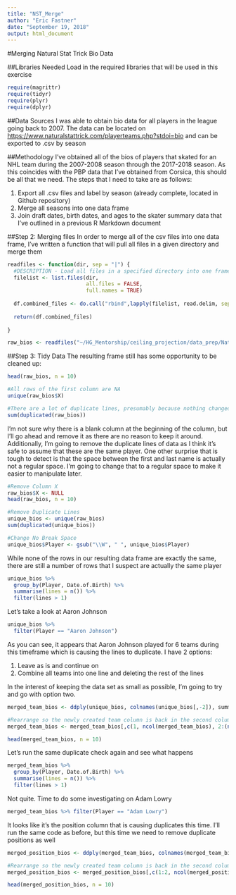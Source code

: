 ```yaml
---
title: "NST_Merge"
author: "Eric Fastner"
date: "September 19, 2018"
output: html_document
---
```

#Merging Natural Stat Trick Bio Data

##Libraries Needed
Load in the required libraries that will be used in this exercise

```r
require(magrittr)
require(tidyr)
require(plyr)
require(dplyr)
```

##Data Sources
I was able to obtain bio data for all players in the league going back to 2007. The data can be located on [https://www.naturalstattrick.com/playerteams.php?stdoi=bio](Natural Stat Trick) and can be exported to .csv by season

##Methodology
I've obtained all of the bios of players that skated for an NHL team during the 2007-2008 season through the 2017-2018 season. As this coincides with the PBP data that I've obtained from Corsica, this should be all that we need. The steps that I need to take are as follows:

1. Export all .csv files and label by season (already complete, located in Github repository)
2. Merge all seasons into one data frame
3. Join draft dates, birth dates, and ages to the skater summary data that I've outlined in a previous R Markdown document

##Step 2: Merging files
In order to merge all of the csv files into one data frame, I've written a function that will pull all files in a given directory and merge them

```r
readfiles <- function(dir, sep = "|") {
  #DESCRIPTION - Load all files in a specified directory into one frame, separator is "|" unless specified
  filelist <- list.files(dir, 
                         all.files = FALSE, 
                         full.names = TRUE)
  
  df.combined_files <- do.call("rbind",lapply(filelist, read.delim, sep = sep, header = TRUE, stringsAsFactors = FALSE))
  
  return(df.combined_files)
  
}

raw_bios <- readfiles("~/HG_Mentorship/ceiling_projection/data_prep/Natural Stat Trick Bios/", sep = ",")
```

##Step 3: Tidy Data
The resulting frame still has some opportunity to be cleaned up:
```r
head(raw_bios, n = 10)

#All rows of the first column are NA
unique(raw_bios$X)

#There are a lot of duplicate lines, presumably because nothing changed from year to year for that player
sum(duplicated(raw_bios))
```

I'm not sure why there is a blank column at the beginning of the column, but I'll go ahead and remove it as there are no reason to keep it around. Additionally, I'm going to remove the duplicate lines of data as I think it's safe to assume that these are the same player. One other surprise that is tough to detect is that the space between the first and last name is actually not a regular space. I'm going to change that to a regular space to make it easier to manipulate later.

```r
#Remove Column X
raw_bios$X <- NULL
head(raw_bios, n = 10)

#Remove Duplicate Lines
unique_bios <- unique(raw_bios)
sum(duplicated(unique_bios))

#Change No Break Space
unique_bios$Player <- gsub("\\W", " ", unique_bios$Player)
```

While none of the rows in our resulting data frame are exactly the same, there are still a number of rows that I suspect are actually the same player

```r

unique_bios %>% 
  group_by(Player, Date.of.Birth) %>% 
  summarise(lines = n()) %>% 
  filter(lines > 1)
```

Let's take a look at Aaron Johnson

```r
unique_bios %>%
  filter(Player == "Aaron Johnson")
```

As you can see, it appears that Aaron Johnson played for 6 teams during this timeframe which is causing the lines to duplicate. I have 2 options: 

1. Leave as is and continue on
2. Combine all teams into one line and deleting the rest of the lines

In the interest of keeping the data set as small as possible, I'm going to try and go with option two. 

```r
merged_team_bios <- ddply(unique_bios, colnames(unique_bios[,-2]), summarise, Team = paste(Team, collapse = ", "))

#Rearrange so the newly created team column is back in the second column
merged_team_bios <- merged_team_bios[,c(1, ncol(merged_team_bios), 2:(ncol(merged_team_bios)-1))]

head(merged_team_bios, n = 10)
```

Let's run the same duplicate check again and see what happens

```r

merged_team_bios %>% 
  group_by(Player, Date.of.Birth) %>% 
  summarise(lines = n()) %>% 
  filter(lines > 1)
```

Not quite. Time to do some investigating on Adam Lowry

```r
merged_team_bios %>% filter(Player == "Adam Lowry")

```

It looks like it's the position column that is causing duplicates this time. I'll run the same code as before, but this time we need to remove duplicate positions as well

```r
merged_position_bios <- ddply(merged_team_bios, colnames(merged_team_bios[,-3]), summarise, Position = paste(Position, collapse = ", "))

#Rearrange so the newly created team column is back in the second column
merged_position_bios <- merged_position_bios[,c(1:2, ncol(merged_position_bios), 3:(ncol(merged_position_bios)-1))]

head(merged_position_bios, n = 10)
```